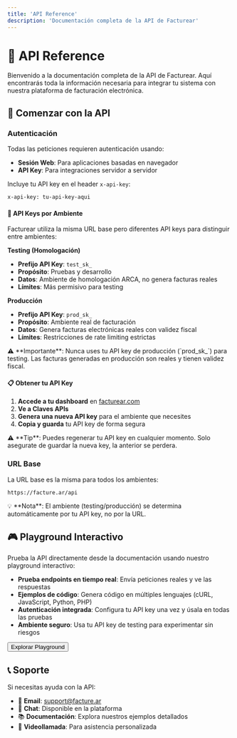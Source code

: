 ```yaml
---
title: 'API Reference'
description: 'Documentación completa de la API de Facturear'
---
```


# 🔌 API Reference

Bienvenido a la documentación completa de la API de Facturear. Aquí encontrarás toda la información necesaria para integrar tu sistema con nuestra plataforma de facturación electrónica.

## 🚀 Comenzar con la API

### Autenticación

Todas las peticiones requieren autenticación usando:

- **Sesión Web**: Para aplicaciones basadas en navegador
- **API Key**: Para integraciones servidor a servidor

Incluye tu API key en el header `x-api-key`:

```bash
x-api-key: tu-api-key-aqui
```

#### 🔑 API Keys por Ambiente

Facturear utiliza la misma URL base pero diferentes API keys para distinguir entre ambientes:

**Testing (Homologación)**

- **Prefijo API Key**: `test_sk_`
- **Propósito**: Pruebas y desarrollo
- **Datos**: Ambiente de homologación ARCA, no genera facturas reales
- **Límites**: Más permisivo para testing

**Producción**

- **Prefijo API Key**: `prod_sk_`
- **Propósito**: Ambiente real de facturación
- **Datos**: Genera facturas electrónicas reales con validez fiscal
- **Límites**: Restricciones de rate limiting estrictas

<Callout type="warning">
  ⚠️ **Importante**: Nunca uses tu API key de producción (`prod_sk_`) para testing. Las facturas generadas en producción son reales y tienen validez fiscal.
</Callout>

#### 📋 Obtener tu API Key

1. **Accede a tu dashboard** en [facturear.com](https://facturear.com)
2. **Ve a Claves APIs**
3. **Genera una nueva API key** para el ambiente que necesites
4. **Copia y guarda** tu API key de forma segura

<Callout type="info">
  ⚠️ **Tip**: Puedes regenerar tu API key en cualquier momento. Solo asegurate de guardar la nueva key, la anterior se perdera.
</Callout>

### URL Base

La URL base es la misma para todos los ambientes:

```
https://facture.ar/api
```

<Callout type="info">
  💡 **Nota**: El ambiente (testing/producción) se determina automáticamente por tu API key, no por la URL.
</Callout>

## 🎮 Playground Interactivo

Prueba la API directamente desde la documentación usando nuestro playground interactivo:

- **Prueba endpoints en tiempo real**: Envía peticiones reales y ve las respuestas
- **Ejemplos de código**: Genera código en múltiples lenguajes (cURL, JavaScript, Python, PHP)
- **Autenticación integrada**: Configura tu API key una vez y úsala en todas las pruebas
- **Ambiente seguro**: Usa tu API key de testing para experimentar sin riesgos

<Link to="/api-reference/playground">
  <Button>Explorar Playground</Button>
</Link>

## 📞 Soporte

Si necesitas ayuda con la API:

- 📧 **Email**: support@facture.ar
- 💬 **Chat**: Disponible en la plataforma
- 📚 **Documentación**: Explora nuestros ejemplos detallados
- 🎥 **Videollamada**: Para asistencia personalizada